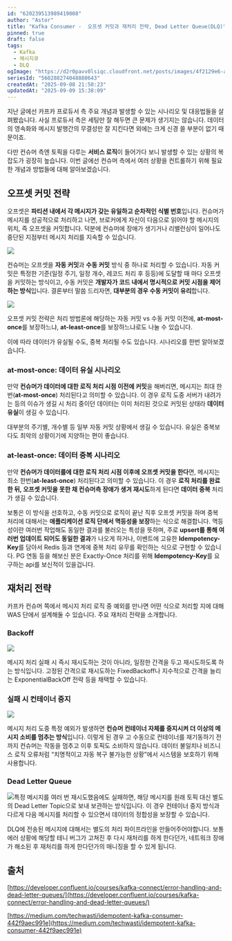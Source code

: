 ```yaml
---
id: "620239513989419008"
author: "Astor"
title: "Kafka Consumer -  오프셋 커밋과 재처리 전략, Dead Letter Queue(DLQ)"
pinned: true
draft: false
tags:
  - Kafka
  - 메시지큐
  - DLQ
ogImage: "https://d2r0pavv0lsiqc.cloudfront.net/posts/images/4f2129e6-a18e-41eb-acec-a693d73a34c1.webp"
seriesId: "560288274048880643"
createdAt: "2025-09-08 21:50:23"
updatedAt: "2025-09-09 15:38:09"
---
```


지난 글에선 카프카 프로듀서 측 주요 개념과 발생할 수 있는 시나리오 및 대응법들을 살펴봤습니다. 사실 프로듀서 측은 세팅만 잘 해두면 큰 문제가 생기지는 않습니다. 데이터의 영속화와 메시지 발행간의 무결성만 잘 지킨다면 외에는 크게 신경 쓸 부분이 없기 때문이죠.

다만 컨슈머 측엔 토픽을 다루는 **서비스 로직**이 들어가다 보니 발생할 수 있는 상황의 복잡도가 굉장히 높습니다. 이번 글에선 컨슈머 측에서 여러 상황을 컨트롤하기 위해 필요한 개념과 방법들에 대해 알아보겠습니다.

## 오프셋 커밋 전략

오프셋은 **파티션 내에서 각 메시지가 갖는 유일하고 순차적인 식별 번호**입니다. 컨슈머가 메시지를 성공적으로 처리하고 나면, 브로커에게 자신이 다음으로 읽어야 할 메시지의 위치, 즉 오프셋을 커밋합니다. 덕분에 컨슈머에 장애가 생기거나 리밸런싱이 일어나도 중단된 지점부터 메시지 처리를 지속할 수 있습니다.

![](https://d2r0pavv0lsiqc.cloudfront.net/projects/images/e6201e16-cb4e-4862-ab73-a15431847674.webp)

컨슈머는 오프셋을 **자동 커밋**과 **수동 커밋** 방식 중 하나로 처리할 수 있습니다. 자동 커밋은 특정한 기준(일정 주기, 일정 개수, 레코드 처리 후 등등)에 도달할 때 마다 오프셋을 커밋하는 방식이고, 수동 커밋은 **개발자가 코드 내에서 명시적으로 커밋 시점을 제어하는 방식**입니다. 결론부터 말씀 드리자면, **대부분의 경우 수동 커밋이 유리**합니다.

![](https://d2r0pavv0lsiqc.cloudfront.net/projects/images/6f1c74cc-88ef-4ea9-93c9-516b33696903.webp)

오프셋 커밋 전략은 처리 방법론에 해당하는 자동 커밋 vs 수동 커밋 이전에, **at-most-once**를 보장하느냐,  **at-least-once**를 보장하느냐로도 나눌 수 있습니다.

이에 따라 데이터가 유실될 수도, 중복 처리될 수도 있습니다. 시나리오를 한번 알아보겠습니다.

### at-most-once: 데이터 유실 시나리오

만약 **컨슈머가 데이터에 대한 로직 처리 시점 이전에 커밋**을 해버리면, 메시지는 최대 한번(**at-most-once**) 처리된다고 의미할 수 있습니다. 이 경우 로직 도중 서버가 내려가는 등의 이슈가 생길 시 처리 중이던 데이터는 이미 처리된 것으로 커밋된 상태라 **데이터 유실**이 생길 수 있습니다.

대부분의 주기별, 개수별 등 일부 자동 커밋 상황에서 생길 수 있습니다. 유실은 중복보다도 최악의 상황이기에 지양하는 편이 좋습니다.

### at-least-once: 데이터 중복 시나리오

만약 **컨슈머가 데이터를에 대한 로직 처리 시점 이후에 오프셋 커밋을 한다**면, 메시지는 최소 한번(**at-least-once**) 처리된다고 의미할 수 있습니다. 이 경우 **로직 처리를 완료한 뒤, 오프셋 커밋을 못한 채 컨슈머측 장애가 생겨 재시도**하게 된다면 **데이터 중복** 처리가 생길 수 있습니다.

보통은 이 방식을 선호하고, 수동 커밋으로 로직이 끝난 직후 오프셋 커밋을 하며 중복 처리에 대해서는 **애플리케이션 로직 단에서 멱등성을 보장**하는 식으로 해결합니다. 멱등성이란 여러번 작업해도 동일한 결과를 불러오는 특성을 뜻하며, 주로 **upsert를 통해 여러번 업데이트 되어도 동일한 결과**가 나오게 하거나, 이벤트에 고유한 **Idempotency-Key**를 담아서 Redis 등과 연계에 중복 처리 유무를 확인하는 식으로 구현할 수 있습니다. PG 연동 등을 해보신 분은 Exactly-Once 처리를 위해 **Idempotency-Key**를 요구하는 api를 보신적이 있을겁니다.

## 재처리 전략

카프카 컨슈머 쪽에서 메시지 처리 로직 중 예외를 만나면 어떤 식으로 처리할 지에 대해 WAS 단에서 설계해둘 수 있습니다. 주요 재처리 전략을 소개합니다.

### Backoff

![](https://d2r0pavv0lsiqc.cloudfront.net/projects/images/1042a4b7-8757-4b8b-9812-0f3ddbcd6023.webp)

메시지 처리 실패 시 즉시 재시도하는 것이 아니라, 일정한 간격을 두고 재시도하도록 하는 방식입니다. 고정된 간격으로 재시도하는 FixedBackoff나 지수적으로 간격을 늘리는 ExponentialBackOff 전략 등을 채택할 수 있습니다.

### 실패 시 컨테이너 중지

![](https://d2r0pavv0lsiqc.cloudfront.net/projects/images/9551c3b3-6f41-4744-9a60-b8d3b5dc7f14.webp)

메시지 처리 도중 특정 예외가 발생하면 **컨슈머 컨테이너 자체를 중지시켜 더 이상의 메시지 소비를 멈추는 방식**입니다. 이렇게 된 경우 고 수동으로 컨테이너를 재기동하기 전까지 컨슈머는 작동을 멈추고 이후 토픽도 소비하지 않습니다. 데이터 불일치나 비즈니스 로직 오류처럼 “치명적이고 자동 복구 불가능한 상황”에서 시스템을 보호하기 위해 사용합니다.

### Dead Letter Queue

![](https://d2r0pavv0lsiqc.cloudfront.net/projects/images/e57816d7-3f3b-4801-b610-3ef941748d51.webp)특정 메시지를 여러 번 재시도했음에도 실패하면, 해당 메시지를 원래 토픽 대신 별도의 Dead Letter Topic으로 보내 보관하는 방식입니다. 이 경우 컨테이너 중지 방식과 다르게 다음 메시지를 처리할 수 있으면서 데이터의 정합성을 보장할 수 있습니다.

DLQ에 전송된 메시지에 대해서는 별도의 처리 파이프라인을 만들어주어야합니다. 보통 에러 상황에 해당할 테니 버그가 고쳐진 후 다시 재처리를 하게 한다던가, 네트워크 장애가 해소된 후 재처리를 하게 한다던가의 매니징을 할 수 있게 됩니다.

## 출처

[https://developer.confluent.io/courses/kafka-connect/error-handling-and-dead-letter-queues/](https://developer.confluent.io/courses/kafka-connect/error-handling-and-dead-letter-queues/)

[https://medium.com/techwasti/idempotent-kafka-consumer-442f9aec991e](https://medium.com/techwasti/idempotent-kafka-consumer-442f9aec991e)